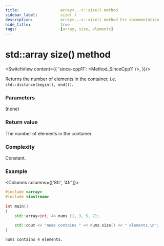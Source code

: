```yaml
---
title:					array<...>::size() method
sidebar_label:			size( )
description:			array<...>::size() method C++ documentation
hide_title:				true
tags:					[array, size, elements]
---
```



<!----------------- Codes ---------------------->

<!-- size() -->

# std::array size() method

<SwitchView content={{
        'since-cpp11': <Method_SinceCpp11 />,
    }}/>

Returns the number of elements in the container, i.e. `std::distance(begin(), end())`.

### Parameters

(none)

### Return value

The number of elements in the container.

### Complexity

Constant.

### Example

<Columns columns={['8fr', '4fr']}>
<div>

```cpp title='Main.cpp' showLineNumbers
#include <array>
#include <iostream>
 
int main()
{ 
    std::array<int, 4> nums {1, 3, 5, 7};
 
    std::cout << "nums contains " << nums.size() << " elements.\n";
}
```

</div>
<div>

```plaintext title="Possible output"
nums contains 4 elements.
```

</div>
</Columns>
